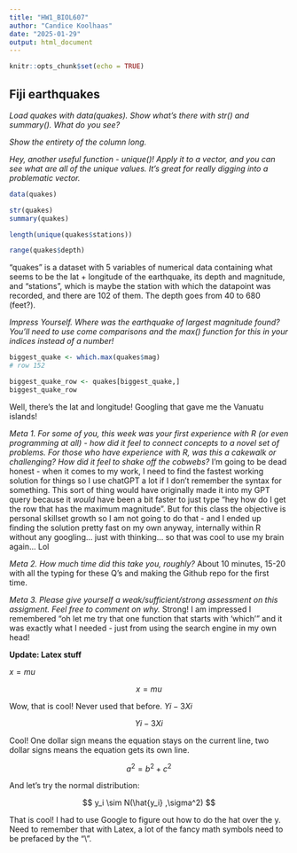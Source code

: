 ---
title: "HW1_BIOL607"
author: "Candice Koolhaas"
date: "2025-01-29"
output: html_document
---

```{r setup, include=FALSE}
knitr::opts_chunk$set(echo = TRUE)
```

## Fiji earthquakes

*Load quakes with data(quakes). Show what’s there with str() and summary(). What do you see?*

*Show the entirety of the column long.*

*Hey, another useful function - unique()! Apply it to a vector, and you can see what are all of the unique values. It’s great for really digging into a problematic vector.*

```{r first queries with quakes}
data(quakes)

str(quakes)
summary(quakes)

length(unique(quakes$stations))

range(quakes$depth)
```

"quakes" is a dataset with 5 variables of numerical data containing what seems to be the lat + longitude of the earthquake, its depth and magnitude, and "stations", which is maybe the station with which the datapoint was recorded, and there are 102 of them. The depth goes from 40 to 680 (feet?).

*Impress Yourself. Where was the earthquake of largest magnitude found? You’ll need to use come comparisons and the max() function for this in your indices instead of a number!*

```{r get the eq of largest mag}
biggest_quake <- which.max(quakes$mag)
# row 152

biggest_quake_row <- quakes[biggest_quake,]
biggest_quake_row
```

Well, there's the lat and longitude! Googling that gave me the Vanuatu islands!

*Meta 1. For some of you, this week was your first experience with R (or even programming at all) - how did it feel to connect concepts to a novel set of problems. For those who have experience with R, was this a cakewalk or challenging? How did it feel to shake off the cobwebs?* I'm going to be dead honest - when it comes to my work, I need to find the fastest working solution for things so I use chatGPT a lot if I don't remember the syntax for something. This sort of thing would have originally made it into my GPT query because it *would* have been a bit faster to just type "hey how do I get the row that has the maximum magnitude". But for this class the objective is personal skillset growth so I am not going to do that - and I ended up finding the solution pretty fast on my own anyway, internally within R without any googling... just with thinking... so that was cool to use my brain again... Lol

*Meta 2. How much time did this take you, roughly?* About 10 minutes, 15-20 with all the typing for these Q's and making the Github repo for the first time.

*Meta 3. Please give yourself a weak/sufficient/strong assessment on this assigment. Feel free to comment on why.* Strong! I am impressed I remembered "oh let me try that one function that starts with 'which'" and it was exactly what I needed - just from using the search engine in my own head!

**Update: Latex stuff**

$x = mu$

$$
x = mu
$$

Wow, that is cool! Never used that before. $Yi-3Xi$

$$
Yi-3Xi
$$

Cool! One dollar sign means the equation stays on the current line, two dollar signs means the equation gets its own line.

$$
a^2 = b^2 + c^2
$$

And let's try the normal distribution:

$$
y_i \sim N(\hat{y_i} ,\sigma^2)
$$

That is cool! I had to use Google to figure out how to do the hat over the y. Need to remember that with Latex, a lot of the fancy math symbols need to be prefaced by the "\\".
